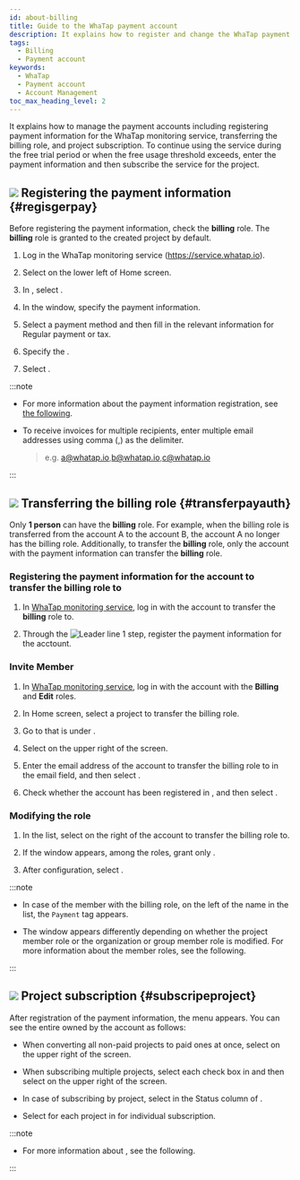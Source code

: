 ```yaml
---
id: about-billing
title: Guide to the WhaTap payment account
description: It explains how to register and change the WhaTap payment account.
tags:
  - Billing
  - Payment account
keywords:
  - WhaTap
  - Payment account
  - Account Management
toc_max_heading_level: 2
---
```


It explains how to manage the payment accounts including registering payment information for the WhaTap monitoring service, transferring the billing role, and project subscription. To continue using the service during the free trial period or when the free usage threshold exceeds, enter the payment information and then subscribe the service for the project. 

## ![](/img/number-01.png) Registering the payment information {#regisgerpay}

Before registering the payment information, check the **billing** role. The **billing** role is granted to the created project by default.

1. Log in the WhaTap monitoring service (https://service.whatap.io). 

2. Select <Cmdname sid="my_usage" className="uitext" /> on the lower left of Home screen.

   <ImgLang img='tax_invoice_1.png' desc='My Usage' />

3. In <Cmdname sid="payment_information" className="uitext" />, select <Cmdname sid="register_billing_info" className="uitext" />.

4. In the <Cmdname sid="register_billing_info" className="uitext" /> window, specify the payment information.

5. Select a payment method and then fill in the relevant information for <Cmdname sid="creditcard" className="uitext" />Regular payment or tax<Cmdname sid="payment_type_banktransfer" className="uitext" />.

6. Specify the <Cmdname sid="billing_reception_info" className="uitext" />.

7. Select <Cmdname sid="registration" className="uitext" />.

:::note 

- For more information about the payment information registration, see [the following](/management/billing).

- To receive invoices for multiple recipients, enter multiple email addresses using comma (,) as the delimiter. 

  > e.g. a@whatap.io,b@whatap.io,c@whatap.io

  <ImgLang img='best-p/about-billing-member-recipient.png' desc='Bill recipient setting' />

:::

## ![](/img/number-02.png) Transferring the billing role {#transferpayauth}

Only **1 person** can have the **billing** role. For example, when the billing role is transferred from the account A to the account B, the account A no longer has the billing role. Additionally, to transfer the **billing** role, only the account with the payment information can transfer the **billing** role.

### Registering the payment information for the account to transfer the billing role to

1. In [WhaTap monitoring service](https://service.whatap.io), log in with the account to transfer the **billing** role to.

2. Through the ![Leader line 1](/img/number-01.png) step, register the payment information for the acctount.

### Invite Member

1. In [WhaTap monitoring service](https://service.whatap.io), log in with the account with the **Billing** and **Edit** roles.

2. In Home screen, select a project to transfer the billing role. 

3. Go to <Cmdname sid="project_member" className="uitext" /> that is under <Cmdname sid="management" className="uitext" />.

4. Select <Cmdname sid="invite_member" className="uitext" /> on the upper right of the screen.

5. Enter the email address of the account to transfer the billing role to in the email field, and then select <Cmdname sid="add" className="uitext" />.

6. Check whether the account has been registered in <Cmdname sid="member_invite_list" className="uitext" replace=" ({length})" />, and then select <Cmdname sid="complete" className="uitext" />.

### Modifying the role

<ImgLang img='best-p/about-billing-member-role.png' desc='Edit Role' />

1. In the <Cmdname sid="project_member" className="uitext" /> list, select <LinkImage img="char-a.svg" desc="Leader line a" /> <LinkImage img="ico-edit.svg" desc="Edit icon" /> on the right of the account to transfer the billing role to.

2. If the <Cmdname sid="edit_member_role" className="uitext" /> window appears, among the roles, grant only <LinkImage img="char-b.svg" desc="Leader line b" /> <Cmdname sid="billing" className="uitext" />.

3. After configuration, select <LinkImage img="char-c.svg" desc="Leader line c" /> <Cmdname sid="apply" className="uitext" />.

:::note

- In case of the member with the billing role, on the left of the name in the <Cmdname sid="project_member" className="uitext" /> list, the <code class='pay'>Payment</code> tag appears. 

- The <Cmdname sid="edit_member_role" className="uitext" /> window appears differently depending on whether the project member role or the organization or group member role is modified. For more information about the member roles, see <Link to="/project/project-structure#project-auth">the following</Link>.

:::

## ![](/img/number-03.png) Project subscription {#subscripeproject}

After registration of the payment information, the <Cmdname sid="projectSubscription" className="uitext" /> menu appears. You can see the entire <Cmdname sid="project_list" className="uitext" /> owned by the account as follows: 

<ImgLang img='best-p/about-billing-subscription.png' desc='Project Subscription' />

- When converting all non-paid projects to paid ones at once, select <Cmdname sid="BTN06013" className="uitext" /> on the upper right of the screen.

- When subscribing multiple projects, select each check box in <Cmdname sid="project_list" className="uitext" /> and then select <Cmdname sid="BTN06013" className="uitext" /> on the upper right of the screen.

- In case of subscribing by project, select <Cmdname sid="subscribe" className="uitext" /> in the Status column of <Cmdname sid="project_list" className="uitext" />.

- Select <Cmdname sid="subscribe" className="uitext" /> for each project in <Cmdname sid="project_list" className="uitext" /> for individual subscription.

:::note

- For more information about <Cmdname sid="projectSubscription" className="uitext" />, see <Link to="management/billing#project-subscription">the following</Link>.

:::
